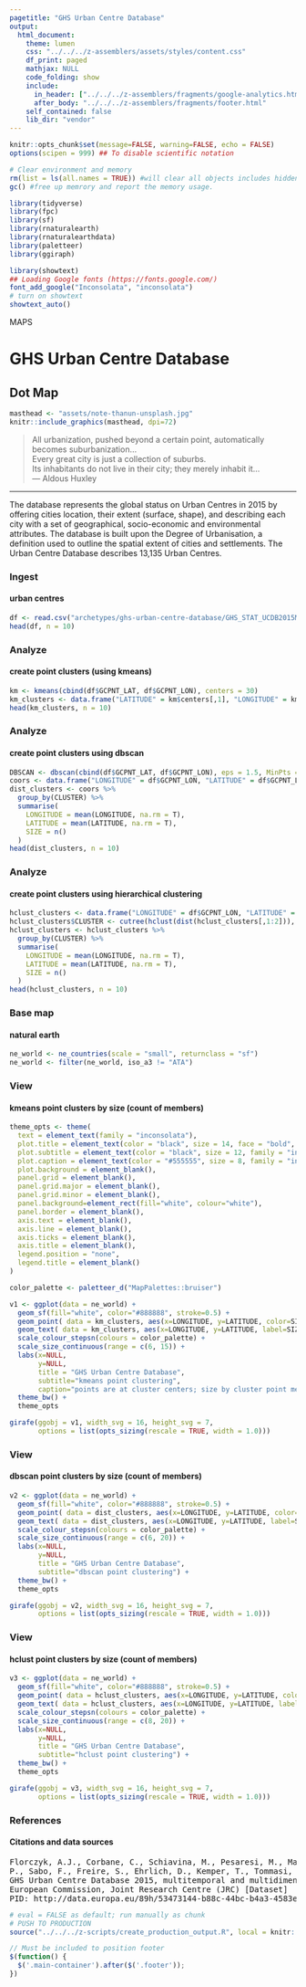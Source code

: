 ```yaml
---
pagetitle: "GHS Urban Centre Database"
output:
  html_document:
    theme: lumen
    css: "../../../z-assemblers/assets/styles/content.css"
    df_print: paged
    mathjax: NULL
    code_folding: show
    include:
      in_header: ["../../../z-assemblers/fragments/google-analytics.html", "../../../z-assemblers/fragments/header.html"]
      after_body: "../../../z-assemblers/fragments/footer.html"
    self_contained: false
    lib_dir: "vendor"
---
```


```r

knitr::opts_chunk$set(message=FALSE, warning=FALSE, echo = FALSE)
options(scipen = 999) ## To disable scientific notation

# Clear environment and memory
rm(list = ls(all.names = TRUE)) #will clear all objects includes hidden objects.
gc() #free up memrory and report the memory usage.

library(tidyverse)
library(fpc)
library(sf)
library(rnaturalearth)
library(rnaturalearthdata)
library(paletteer) 
library(ggiraph)

library(showtext)
## Loading Google fonts (https://fonts.google.com/)
font_add_google("Inconsolata", "inconsolata")
# turn on showtext
showtext_auto()

```

<div class="activity">
MAPS  
</div>

# GHS Urban Centre Database
## Dot Map

```r

masthead <- "assets/note-thanun-unsplash.jpg"
knitr::include_graphics(masthead, dpi=72)

```


> All urbanization, pushed beyond a certain point, automatically becomes suburbanization...\
  Every great city is just a collection of suburbs.\
  Its inhabitants do not live in their city; they merely inhabit it...\
--- Aldous Huxley

***

The database represents the global status on Urban Centres in 2015 by offering cities location, their extent (surface, shape), and describing each city with a set of geographical, socio-economic and environmental attributes. The database is built upon the Degree of Urbanisation, a definition used to outline the spatial extent of cities and settlements.  The Urban Centre Database describes 13,135 Urban Centres.

### Ingest
#### urban centres


```r

df <- read.csv("archetypes/ghs-urban-centre-database/GHS_STAT_UCDB2015MT_GLOBE_R2019A_V1_2.csv", header = TRUE, stringsAsFactors = FALSE)
head(df, n = 10)

```


### Analyze
#### create point clusters (using kmeans)


```r

km <- kmeans(cbind(df$GCPNT_LAT, df$GCPNT_LON), centers = 30)
km_clusters <- data.frame("LATITUDE" = km$centers[,1], "LONGITUDE" = km$centers[,2], "SIZE" = km$size)
head(km_clusters, n = 10)

```


### Analyze
#### create point clusters using dbscan


```r

DBSCAN <- dbscan(cbind(df$GCPNT_LAT, df$GCPNT_LON), eps = 1.5, MinPts = 10)
coors <- data.frame("LONGITUDE" = df$GCPNT_LON, "LATITUDE" = df$GCPNT_LAT, "CLUSTER" = DBSCAN$cluster)
dist_clusters <- coors %>%
  group_by(CLUSTER) %>%
  summarise(
    LONGITUDE = mean(LONGITUDE, na.rm = T),
    LATITUDE = mean(LATITUDE, na.rm = T),
    SIZE = n()
  )
head(dist_clusters, n = 10)

```


### Analyze
#### create point clusters using hierarchical clustering


```r

hclust_clusters <- data.frame("LONGITUDE" = df$GCPNT_LON, "LATITUDE" = df$GCPNT_LAT)
hclust_clusters$CLUSTER <- cutree(hclust(dist(hclust_clusters[,1:2])), 30)
hclust_clusters <- hclust_clusters %>%
  group_by(CLUSTER) %>%
  summarise(
    LONGITUDE = mean(LONGITUDE, na.rm = T),
    LATITUDE = mean(LATITUDE, na.rm = T),
    SIZE = n()
  )
head(hclust_clusters, n = 10)

```


### Base map
#### natural earth


```r

ne_world <- ne_countries(scale = "small", returnclass = "sf")
ne_world <- filter(ne_world, iso_a3 != "ATA")

```


### View
#### kmeans point clusters by size (count of members)


```r

theme_opts <- theme(
  text = element_text(family = "inconsolata"), 
  plot.title = element_text(color = "black", size = 14, face = "bold", family = "inconsolata"),
  plot.subtitle = element_text(color = "black", size = 12, family = "inconsolata"),
  plot.caption = element_text(color = "#555555", size = 8, family = "inconsolata"),
  plot.background = element_blank(),
  panel.grid = element_blank(),
  panel.grid.major = element_blank(),
  panel.grid.minor = element_blank(),
  panel.background=element_rect(fill="white", colour="white"),
  panel.border = element_blank(),
  axis.text = element_blank(),
  axis.line = element_blank(),
  axis.ticks = element_blank(),
  axis.title = element_blank(),
  legend.position = "none",
  legend.title = element_blank()
)

color_palette <- paletteer_d("MapPalettes::bruiser")

v1 <- ggplot(data = ne_world) +
  geom_sf(fill="white", color="#888888", stroke=0.5) +
  geom_point( data = km_clusters, aes(x=LONGITUDE, y=LATITUDE, color=SIZE, size=SIZE), alpha = 1.0 ) +
  geom_text( data = km_clusters, aes(x=LONGITUDE, y=LATITUDE, label=SIZE), color = "white", vjust = 0.5, hjust = 0.5) +
  scale_colour_stepsn(colours = color_palette) +
  scale_size_continuous(range = c(6, 15)) +
  labs(x=NULL,
       y=NULL,
       title = "GHS Urban Centre Database", 
       subtitle="kmeans point clustering",
       caption="points are at cluster centers; size by cluster point members") +
  theme_bw() +
  theme_opts

girafe(ggobj = v1, width_svg = 16, height_svg = 7,
       options = list(opts_sizing(rescale = TRUE, width = 1.0)))

```


### View
#### dbscan point clusters by size (count of members)


```r

v2 <- ggplot(data = ne_world) +
  geom_sf(fill="white", color="#888888", stroke=0.5) +
  geom_point( data = dist_clusters, aes(x=LONGITUDE, y=LATITUDE, color=SIZE, size=SIZE), alpha = 1.0 ) +
  geom_text( data = dist_clusters, aes(x=LONGITUDE, y=LATITUDE, label=SIZE), color = "white", vjust = 0.5, hjust = 0.5) +
  scale_colour_stepsn(colours = color_palette) +
  scale_size_continuous(range = c(6, 20)) +
  labs(x=NULL,
       y=NULL,
       title = "GHS Urban Centre Database", 
       subtitle="dbscan point clustering") +
  theme_bw() +
  theme_opts

girafe(ggobj = v2, width_svg = 16, height_svg = 7,
       options = list(opts_sizing(rescale = TRUE, width = 1.0)))

```


### View
#### hclust point clusters by size (count of members)


```r

v3 <- ggplot(data = ne_world) +
  geom_sf(fill="white", color="#888888", stroke=0.5) +
  geom_point( data = hclust_clusters, aes(x=LONGITUDE, y=LATITUDE, color=SIZE, size=SIZE), alpha = 1.0 ) +
  geom_text( data = hclust_clusters, aes(x=LONGITUDE, y=LATITUDE, label=SIZE), color = "white", vjust = 0.5, hjust = 0.5) +
  scale_colour_stepsn(colours = color_palette) +
  scale_size_continuous(range = c(8, 20)) +
  labs(x=NULL,
       y=NULL,
       title = "GHS Urban Centre Database", 
       subtitle="hclust point clustering") +
  theme_bw() +
  theme_opts

girafe(ggobj = v3, width_svg = 16, height_svg = 7,
       options = list(opts_sizing(rescale = TRUE, width = 1.0)))

```


### References
#### Citations and data sources

<pre>
Florczyk, A.J., Corbane, C., Schiavina, M., Pesaresi, M., Maffenini, L., Melchiorri, M., Politis, 
P., Sabo, F., Freire, S., Ehrlich, D., Kemper, T., Tommasi, P., Airaghi, D. and L. Zanchetta. 2019. 
GHS Urban Centre Database 2015, multitemporal and multidimensional attributes, R2019A. 
European Commission, Joint Research Centre (JRC) [Dataset] 
PID: http://data.europa.eu/89h/53473144-b88c-44bc-b4a3-4583ed1f547e
</pre>


```r

# eval = FALSE as default; run manually as chunk
# PUSH TO PRODUCTION
source("../../../z-scripts/create_production_output.R", local = knitr::knit_global())

```



```js

// Must be included to position footer
$(function() {
  $('.main-container').after($('.footer'));
})

```

